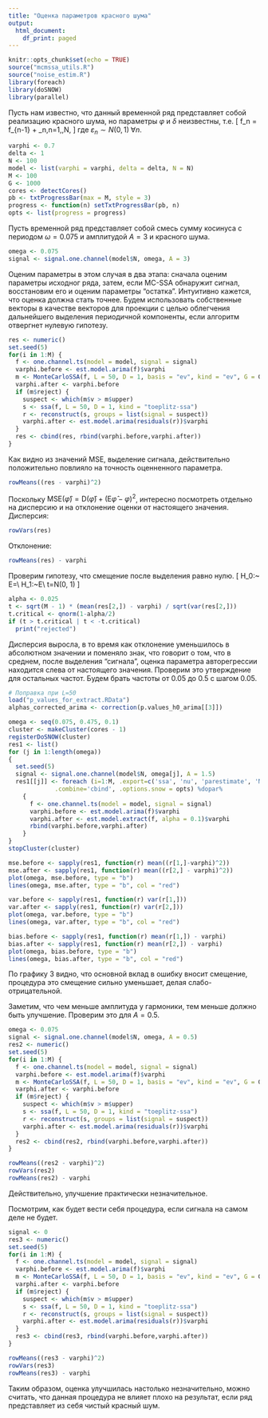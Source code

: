 ```yaml
---
title: "Оценка параметров красного шума"
output:
  html_document:
    df_print: paged
---
```


```r
knitr::opts_chunk$set(echo = TRUE)
source("mcmssa_utils.R")
source("noise_estim.R")
library(foreach)
library(doSNOW)
library(parallel)
```

Пусть нам известно, что данный временной ряд представляет собой реализацию красного шума, но параметры $\varphi$ и $\delta$ неизвестны, т.е.
\[
f_n = \varphi f_{n-1} + \delta\varepsilon_n,\quad n=1,\ldots,N,
\]
где $\varepsilon_n\sim N(0, 1)\; \forall n$.
```r
varphi <- 0.7
delta <- 1
N <- 100
model <- list(varphi = varphi, delta = delta, N = N)
M <- 100
G <- 1000
cores <- detectCores()
pb <- txtProgressBar(max = M, style = 3)
progress <- function(n) setTxtProgressBar(pb, n)
opts <- list(progress = progress)
```

Пусть временной ряд представляет собой смесь сумму косинуса с периодом $\omega=0.075$ и амплитудой $A=3$ и красного шума. 
```r
omega <- 0.075
signal <- signal.one.channel(model$N, omega, A = 3)
```
Оценим параметры в этом случая в два этапа: сначала оценим параметры исходног ряда, затем, если MC-SSA обнаружит сигнал, восстановим его и оценим параметры "остатка". Интуитивно кажется, что оценка должна стать точнее. Будем использовать собственные векторы в качестве векторов для проекции с целью облегчения дальнейшего выделения периодичной компоненты, если алгоритм отвергнет нулевую гипотезу.
```r
res <- numeric()
set.seed(5)
for(i in 1:M) {
  f <- one.channel.ts(model = model, signal = signal)
  varphi.before <- est.model.arima(f)$varphi
  m <- MonteCarloSSA(f, L = 50, D = 1, basis = "ev", kind = "ev", G = G, level.conf = 0.975)
  varphi.after <- varphi.before
  if (m$reject) {
    suspect <- which(m$v > m$upper)
    s <- ssa(f, L = 50, D = 1, kind = "toeplitz-ssa")
    r <- reconstruct(s, groups = list(signal = suspect))
    varphi.after <- est.model.arima(residuals(r))$varphi
  }
  res <- cbind(res, rbind(varphi.before,varphi.after))
}
```
Как видно из значений MSE, выделение сигнала, действительно положительно повлияло на точность оценненного параметра.
```r
rowMeans((res - varphi)^2)
```
Поскольку $\mathsf{MSE}(\hat\varphi)=\mathsf D(\hat\varphi) + (\mathsf E\hat\varphi -\varphi)^2$, интересно посмотреть отдельно на дисперсию и на отклонение оценки от настоящего значения.
Дисперсия:
```r
rowVars(res)
```
Отклонение:
```r
rowMeans(res) - varphi
```
Проверим гипотезу, что смещение после выделения равно нулю.
\[
H_0:~ \mathsf E\hat\varphi=\varphi\\
H_1:~\mathsf E\hat\varphi\ne\varphi\\
t=\frac{\sqrt{n-1}(\overline{\hat\varphi}-\varphi)}{s}\to N(0, 1)
\]
```r
alpha <- 0.025
t <- sqrt(M - 1) * (mean(res[2,]) - varphi) / sqrt(var(res[2,]))
t.critical <- qnorm(1-alpha/2)
if (t > t.critical | t < -t.critical)
  print("rejected")
```
Дисперсия выросла, в то время как отклонение уменьшилось в абсолютном значении и поменяло знак, что говорит о том, что в среднем, после выделения "сигнала", оценка параметра авторегрессии находится слева от настоящего значения. Проверим это утверждение для остальных частот. Будем брать частоты от $0.05$ до $0.5$ с шагом $0.05$.

```r
# Поправка при L=50
load("p_values_for_extract.RData")
alphas_corrected_arima <- correction(p.values_h0_arima[[3]])
```

```r
omega <- seq(0.075, 0.475, 0.1)
cluster <- makeCluster(cores - 1)
registerDoSNOW(cluster)
res1 <- list()
for (j in 1:length(omega))
{
  set.seed(5)
  signal <- signal.one.channel(model$N, omega[j], A = 1.5)
  res1[[j]] <- foreach (i=1:M, .export=c('ssa', 'nu', 'parestimate', 'Norm', 'rowQuantiles', 'reconstruct'),
             .combine='cbind', .options.snow = opts) %dopar%
    {
      f <- one.channel.ts(model = model, signal = signal)
      varphi.before <- est.model.arima(f)$varphi
      varphi.after <- est.model.extract(f, alpha = 0.1)$varphi
      rbind(varphi.before,varphi.after)
    }
}
stopCluster(cluster)
```

```r
mse.before <- sapply(res1, function(r) mean((r[1,]-varphi)^2))
mse.after <- sapply(res1, function(r) mean((r[2,] - varphi)^2))
plot(omega, mse.before, type = "b")
lines(omega, mse.after, type = "b", col = "red")
```

```r
var.before <- sapply(res1, function(r) var(r[1,]))
var.after <- sapply(res1, function(r) var(r[2,]))
plot(omega, var.before, type = "b")
lines(omega, var.after, type = "b", col = "red")
```

```r
bias.before <- sapply(res1, function(r) mean(r[1,]) - varphi)
bias.after <- sapply(res1, function(r) mean(r[2,]) - varphi)
plot(omega, bias.before, type = "b")
lines(omega, bias.after, type = "b", col = "red")
```

По графику 3 видно, что основной вклад в ошибку вносит смещение, процедура это смещение сильно уменьшает, делая слабо-отрицательной.

Заметим, что чем меньше амплитуда у гармоники, тем меньше должно быть улучшение. Проверим это для $A=0.5$.
```r
omega <- 0.075
signal <- signal.one.channel(model$N, omega, A = 0.5)
res2 <- numeric()
set.seed(5)
for(i in 1:M) {
  f <- one.channel.ts(model = model, signal = signal)
  varphi.before <- est.model.arima(f)$varphi
  m <- MonteCarloSSA(f, L = 50, D = 1, basis = "ev", kind = "ev", G = G, level.conf = 0.975)
  varphi.after <- varphi.before
  if (m$reject) {
    suspect <- which(m$v > m$upper)
    s <- ssa(f, L = 50, D = 1, kind = "toeplitz-ssa")
    r <- reconstruct(s, groups = list(signal = suspect))
    varphi.after <- est.model.arima(residuals(r))$varphi
  }
  res2 <- cbind(res2, rbind(varphi.before,varphi.after))
}
```

```r
rowMeans((res2 - varphi)^2)
rowVars(res2)
rowMeans(res2) - varphi
```
Действительно, улучшение практически незначительное.

Посмотрим, как будет вести себя процедура, если сигнала на самом деле не будет.
```r
signal <- 0
res3 <- numeric()
set.seed(5)
for(i in 1:M) {
  f <- one.channel.ts(model = model, signal = signal)
  varphi.before <- est.model.arima(f)$varphi
  m <- MonteCarloSSA(f, L = 50, D = 1, basis = "ev", kind = "ev", G = G, level.conf = 0.975)
  varphi.after <- varphi.before
  if (m$reject) {
    suspect <- which(m$v > m$upper)
    s <- ssa(f, L = 50, D = 1, kind = "toeplitz-ssa")
    r <- reconstruct(s, groups = list(signal = suspect))
    varphi.after <- est.model.arima(residuals(r))$varphi
  }
  res3 <- cbind(res3, rbind(varphi.before,varphi.after))
}
```

```r
rowMeans((res3 - varphi)^2)
rowVars(res3)
rowMeans(res3) - varphi
```

Таким образом, оценка улучшилась настолько незначительно, можно считать, что данная процедура не влияет плохо на результат, если ряд представляет из себя чистый красный шум.
